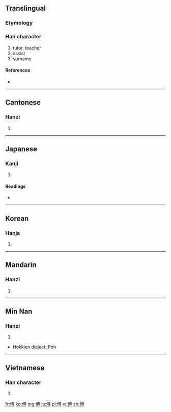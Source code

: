 ==Translingual==

===Etymology===
{{Han compound|人|尃|c1=s|c2=p|t1=man|ls=psc}}

===Han character===
{{Han char|rn=9|rad=人|as=10|sn=12|four=2324<sub>2</sub>|canj=人戈月戈 (OIBI)}}

# tutor, teacher
# assist
# surname

====References====
* {{Han ref|kx=0112.190|dkj=00939|dj=0240.050|hdz=10201.050|uh=5085|ud=20613|bh=B3C5|bd=46021}}

----

==Cantonese==

===Hanzi===
{{yue-hanzi|jyut=|y=fu6}}

# {{defn|lang=yue|sort=人10}}

----

==Japanese==

===Kanji===
{{ja-kanji|grade=|rs=人10}}

# {{defn|lang=ja|sort=人10}}

====Readings====
* {{ja-readings|on=[[ふ]] (fu)|kun=[[もり]] (mori), [[つく]] (tsuku), [[かしずく]] (kashizuku)}}

----

==Korean==

===Hanja===
{{ko-hanja|hangeul=부|rv=bu|mr=pu}}

# {{defn|lang=ko|sort=人10}}

----

==Mandarin==

===Hanzi===
{{cmn-hanzi|pin=[[fù]] ([[fu4]])|wg=fu<sup>4</sup>}}

# {{defn|lang=cmn|sort=人10}}

----

==Min Nan==

===Hanzi===
{{nan-hanzi|poj=pò͘, hū, hù}}

# {{defn|lang=nan}}

* Hokkien dialect: Poh

----

==Vietnamese==

===Han character===
{{vi-hantu|[[phó]]|rs=人10}}

# {{defn|lang=vi|sort=人10}}

[[fr:傅]]
[[ko:傅]]
[[mg:傅]]
[[ja:傅]]
[[pl:傅]]
[[vi:傅]]
[[zh:傅]]